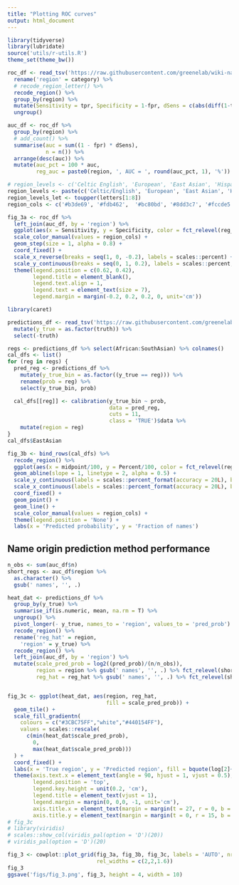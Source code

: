 ```yaml
---
title: "Plotting ROC curves"
output: html_document
---
```


```r
library(tidyverse)
library(lubridate)
source('utils/r-utils.R')
theme_set(theme_bw())

```

```r
roc_df <- read_tsv('https://raw.githubusercontent.com/greenelab/wiki-nationality-estimate/7c22d0a5f661ce5aeb785215095deda40973ff17/models/NamePrism_roc_curves.tsv') %>%
  rename('region' = category) %>%
  # recode_region_letter() %>%
  recode_region() %>% 
  group_by(region) %>%
  mutate(Sensitivity = tpr, Specificity = 1-fpr, dSens = c(abs(diff(1-tpr)), 0)) %>%
  ungroup()

auc_df <- roc_df %>%
  group_by(region) %>%
  # add_count() %>%
  summarise(auc = sum((1 - fpr) * dSens),
            n = n()) %>%
  arrange(desc(auc)) %>%
  mutate(auc_pct = 100 * auc,
         reg_auc = paste0(region, ', AUC = ', round(auc_pct, 1), '%'))

# region_levels <- c('Celtic English', 'European', 'East Asian', 'Hispanic', 'South Asian', 'Muslim', 'Israeli', 'African')
region_levels <- paste(c('Celtic/English', 'European', 'East Asian', 'Hispanic', 'South Asian', 'Arabic', 'Hebrew', 'African', 'Nordic', 'Greek'), 'names')
region_levels_let <- toupper(letters[1:8])
region_cols <- c('#b3de69', '#fdb462',  '#bc80bd', '#8dd3c7', '#fccde5', '#ffffb3', '#ccebc5', '#bebada', '#80b1d3', '#fb8072')

fig_3a <- roc_df %>%
  left_join(auc_df, by = 'region') %>%
  ggplot(aes(x = Sensitivity, y = Specificity, color = fct_relevel(reg_auc, as.character(auc_df$reg_auc)))) +
  scale_color_manual(values = region_cols) +
  geom_step(size = 1, alpha = 0.8) +
  coord_fixed() +
  scale_x_reverse(breaks = seq(1, 0, -0.2), labels = scales::percent) +
  scale_y_continuous(breaks = seq(0, 1, 0.2), labels = scales::percent, limits = c(NA, 1.05)) +
  theme(legend.position = c(0.62, 0.42),
        legend.title = element_blank(),
        legend.text.align = 1,
        legend.text = element_text(size = 7),
        legend.margin = margin(-0.2, 0.2, 0.2, 0, unit='cm'))
```


```r
library(caret)

predictions_df <- read_tsv('https://raw.githubusercontent.com/greenelab/wiki-nationality-estimate/7c22d0a5f661ce5aeb785215095deda40973ff17/data/NamePrism_results_test.tsv') %>%
  mutate(y_true = as.factor(truth)) %>%
  select(-truth)

regs <- predictions_df %>% select(African:SouthAsian) %>% colnames()
cal_dfs <- list()
for (reg in regs) {
  pred_reg <- predictions_df %>%
    mutate(y_true_bin = as.factor((y_true == reg))) %>%
    rename(prob = reg) %>%
    select(y_true_bin, prob)

  cal_dfs[[reg]] <- calibration(y_true_bin ~ prob,
                                data = pred_reg,
                                cuts = 11,
                                class = 'TRUE')$data %>%
    mutate(region = reg)
}
cal_dfs$EastAsian

```

```r
fig_3b <- bind_rows(cal_dfs) %>%
  recode_region() %>%
  ggplot(aes(x = midpoint/100, y = Percent/100, color = fct_relevel(region, as.character(auc_df$region)))) +
  geom_abline(slope = 1, linetype = 2, alpha = 0.5) +
  scale_y_continuous(labels = scales::percent_format(accuracy = 20L), breaks = seq(0, 1, 0.2), limits = c(-0.005, 1.045)) +
  scale_x_continuous(labels = scales::percent_format(accuracy = 20L), breaks = seq(0, 1, 0.2), limits = c(0, 1)) +
  coord_fixed() +
  geom_point() +
  geom_line() +
  scale_color_manual(values = region_cols) +
  theme(legend.position = 'None') +
  labs(x = 'Predicted probability', y = 'Fraction of names')

```

## Name origin prediction method performance {#auroc}

```r
n_obs <- sum(auc_df$n)
short_regs <- auc_df$region %>% 
  as.character() %>% 
  gsub(' names', '', .)

heat_dat <- predictions_df %>%
  group_by(y_true) %>%
  summarise_if(is.numeric, mean, na.rm = T) %>%
  ungroup() %>%
  pivot_longer(- y_true, names_to = 'region', values_to = 'pred_prob') %>%
  recode_region() %>%
  rename('reg_hat' = region,
    'region' = y_true) %>% 
  recode_region() %>%
  left_join(auc_df, by = 'region') %>%
  mutate(scale_pred_prob = log2((pred_prob)/(n/n_obs)),
         region = region %>% gsub(' names', '', .) %>% fct_relevel(short_regs),
         reg_hat = reg_hat %>% gsub(' names', '', .) %>% fct_relevel(short_regs))


fig_3c <- ggplot(heat_dat, aes(region, reg_hat,
                               fill = scale_pred_prob)) +
  geom_tile() +
  scale_fill_gradientn(
    colours = c("#3CBC75FF","white","#440154FF"),
    values = scales::rescale(
      c(min(heat_dat$scale_pred_prob),
        0,
        max(heat_dat$scale_pred_prob)))
  ) +
  coord_fixed() +
  labs(x = 'True region', y = 'Predicted region', fill = bquote(log[2]~'FC')) +
  theme(axis.text.x = element_text(angle = 90, hjust = 1, vjust = 0.5),
        legend.position = 'top',
        legend.key.height = unit(0.2, 'cm'),
        legend.title = element_text(vjust = 1),
        legend.margin = margin(0, 0,0, -1, unit='cm'),
        axis.title.x = element_text(margin = margin(t = 27, r = 0, b = 0, l = 0)),
        axis.title.y = element_text(margin = margin(t = 0, r = 15, b = 0, l = 0)))
# fig_3c
# library(viridis)
# scales::show_col(viridis_pal(option = 'D')(20))
# viridis_pal(option = 'D')(20)

fig_3 <- cowplot::plot_grid(fig_3a, fig_3b, fig_3c, labels = 'AUTO', nrow = 1,
                            rel_widths = c(2,2,1.6))
fig_3
ggsave('figs/fig_3.png', fig_3, height = 4, width = 10)
```
